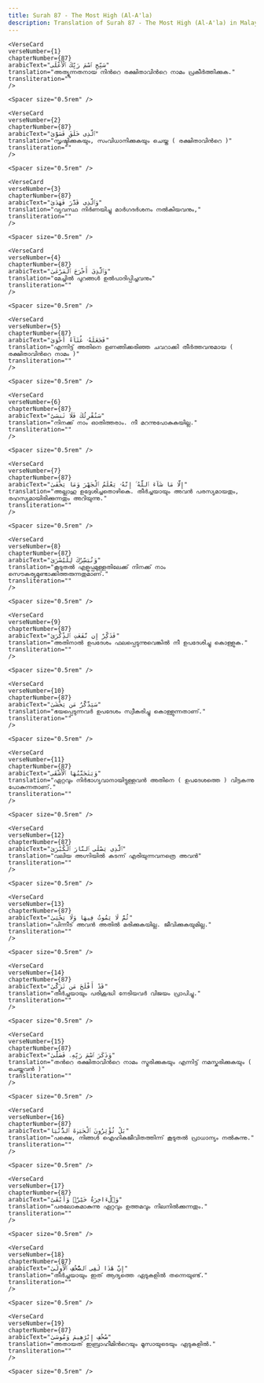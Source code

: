 ```yaml
---
title: Surah 87 - The Most High (Al-A'la)  
description: Translation of Surah 87 - The Most High (Al-A'la) in Malayalam
---
```







    <VerseCard 
    verseNumber={1}
    chapterNumber={87}
    arabicText="سَبِّحِ ٱسْمَ رَبِّكَ ٱلْأَعْلَى"
    translation="അത്യുന്നതനായ നിന്‍റെ രക്ഷിതാവിന്‍റെ നാമം പ്രകീര്‍ത്തിക്കുക."
    transliteration=""
    />

    <Spacer size="0.5rem" />
                
    <VerseCard 
    verseNumber={2}
    chapterNumber={87}
    arabicText="ٱلَّذِى خَلَقَ فَسَوَّىٰ"
    translation="സൃഷ്ടിക്കുകയും, സംവിധാനിക്കുകയും ചെയ്ത ( രക്ഷിതാവിന്‍റെ )"
    transliteration=""
    />

    <Spacer size="0.5rem" />
                
    <VerseCard 
    verseNumber={3}
    chapterNumber={87}
    arabicText="وَٱلَّذِى قَدَّرَ فَهَدَىٰ"
    translation="വ്യവസ്ഥ നിര്‍ണയിച്ചു മാര്‍ഗദര്‍ശനം നല്‍കിയവനും,"
    transliteration=""
    />

    <Spacer size="0.5rem" />
                
    <VerseCard 
    verseNumber={4}
    chapterNumber={87}
    arabicText="وَٱلَّذِىٓ أَخْرَجَ ٱلْمَرْعَىٰ"
    translation="മേച്ചില്‍ പുറങ്ങള്‍ ഉല്‍പാദിപ്പിച്ചവനും"
    transliteration=""
    />

    <Spacer size="0.5rem" />
                
    <VerseCard 
    verseNumber={5}
    chapterNumber={87}
    arabicText="فَجَعَلَهُۥ غُثَآءً أَحْوَىٰ"
    translation="എന്നിട്ട്‌ അതിനെ ഉണങ്ങിക്കരിഞ്ഞ ചവറാക്കി തീര്‍ത്തവനുമായ ( രക്ഷിതാവിന്‍റെ നാമം )"
    transliteration=""
    />

    <Spacer size="0.5rem" />
                
    <VerseCard 
    verseNumber={6}
    chapterNumber={87}
    arabicText="سَنُقْرِئُكَ فَلَا تَنسَىٰٓ"
    translation="നിനക്ക്‌ നാം ഓതിത്തരാം. നീ മറന്നുപോകുകയില്ല."
    transliteration=""
    />

    <Spacer size="0.5rem" />
                
    <VerseCard 
    verseNumber={7}
    chapterNumber={87}
    arabicText="إِلَّا مَا شَآءَ ٱللَّهُ ۚ إِنَّهُۥ يَعْلَمُ ٱلْجَهْرَ وَمَا يَخْفَىٰ"
    translation="അല്ലാഹു ഉദ്ദേശിച്ചതൊഴികെ. തീര്‍ച്ചയായും അവന്‍ പരസ്യമായതും, രഹസ്യമായിരിക്കുന്നതും അറിയുന്നു."
    transliteration=""
    />

    <Spacer size="0.5rem" />
                
    <VerseCard 
    verseNumber={8}
    chapterNumber={87}
    arabicText="وَنُيَسِّرُكَ لِلْيُسْرَىٰ"
    translation="കൂടുതല്‍ എളുപ്പമുള്ളതിലേക്ക്‌ നിനക്ക്‌ നാം സൌകര്യമുണ്ടാക്കിത്തരുന്നതുമാണ്‌."
    transliteration=""
    />

    <Spacer size="0.5rem" />
                
    <VerseCard 
    verseNumber={9}
    chapterNumber={87}
    arabicText="فَذَكِّرْ إِن نَّفَعَتِ ٱلذِّكْرَىٰ"
    translation="അതിനാല്‍ ഉപദേശം ഫലപ്പെടുന്നുവെങ്കില്‍ നീ ഉപദേശിച്ചു കൊള്ളുക."
    transliteration=""
    />

    <Spacer size="0.5rem" />
                
    <VerseCard 
    verseNumber={10}
    chapterNumber={87}
    arabicText="سَيَذَّكَّرُ مَن يَخْشَىٰ"
    translation="ഭയപ്പെടുന്നവര്‍ ഉപദേശം സ്വീകരിച്ചു കൊള്ളുന്നതാണ്‌."
    transliteration=""
    />

    <Spacer size="0.5rem" />
                
    <VerseCard 
    verseNumber={11}
    chapterNumber={87}
    arabicText="وَيَتَجَنَّبُهَا ٱلْأَشْقَى"
    translation="ഏറ്റവും നിര്‍ഭാഗ്യവാനായിട്ടുള്ളവന്‍ അതിനെ ( ഉപദേശത്തെ ) വിട്ടകന്നു പോകുന്നതാണ്‌."
    transliteration=""
    />

    <Spacer size="0.5rem" />
                
    <VerseCard 
    verseNumber={12}
    chapterNumber={87}
    arabicText="ٱلَّذِى يَصْلَى ٱلنَّارَ ٱلْكُبْرَىٰ"
    translation="വലിയ അഗ്നിയില്‍ കടന്ന്‌ എരിയുന്നവനത്രെ അവന്‍"
    transliteration=""
    />

    <Spacer size="0.5rem" />
                
    <VerseCard 
    verseNumber={13}
    chapterNumber={87}
    arabicText="ثُمَّ لَا يَمُوتُ فِيهَا وَلَا يَحْيَىٰ"
    translation="പിന്നീട്‌ അവന്‍ അതില്‍ മരിക്കുകയില്ല. ജീവിക്കുകയുമില്ല."
    transliteration=""
    />

    <Spacer size="0.5rem" />
                
    <VerseCard 
    verseNumber={14}
    chapterNumber={87}
    arabicText="قَدْ أَفْلَحَ مَن تَزَكَّىٰ"
    translation="തീര്‍ച്ചയായും പരിശുദ്ധി നേടിയവര്‍ വിജയം പ്രാപിച്ചു."
    transliteration=""
    />

    <Spacer size="0.5rem" />
                
    <VerseCard 
    verseNumber={15}
    chapterNumber={87}
    arabicText="وَذَكَرَ ٱسْمَ رَبِّهِۦ فَصَلَّىٰ"
    translation="തന്‍റെ രക്ഷിതാവിന്‍റെ നാമം സ്മരിക്കുകയും എന്നിട്ട്‌ നമസ്കരിക്കുകയും ( ചെയ്തവന്‍ )"
    transliteration=""
    />

    <Spacer size="0.5rem" />
                
    <VerseCard 
    verseNumber={16}
    chapterNumber={87}
    arabicText="بَلْ تُؤْثِرُونَ ٱلْحَيَوٰةَ ٱلدُّنْيَا"
    translation="പക്ഷെ, നിങ്ങള്‍ ഐഹികജീവിതത്തിന്ന്‌ കൂടുതല്‍ പ്രാധാന്യം നല്‍കുന്നു."
    transliteration=""
    />

    <Spacer size="0.5rem" />
                
    <VerseCard 
    verseNumber={17}
    chapterNumber={87}
    arabicText="وَٱلْءَاخِرَةُ خَيْرٌۭ وَأَبْقَىٰٓ"
    translation="പരലോകമാകുന്നു ഏറ്റവും ഉത്തമവും നിലനില്‍ക്കുന്നതും."
    transliteration=""
    />

    <Spacer size="0.5rem" />
                
    <VerseCard 
    verseNumber={18}
    chapterNumber={87}
    arabicText="إِنَّ هَٰذَا لَفِى ٱلصُّحُفِ ٱلْأُولَىٰ"
    translation="തീര്‍ച്ചയായും ഇത്‌ ആദ്യത്തെ ഏടുകളില്‍ തന്നെയുണ്ട്‌."
    transliteration=""
    />

    <Spacer size="0.5rem" />
                
    <VerseCard 
    verseNumber={19}
    chapterNumber={87}
    arabicText="صُحُفِ إِبْرَٰهِيمَ وَمُوسَىٰ"
    translation="അതായത്‌ ഇബ്രാഹീമിന്‍റെയും മൂസായുടെയും ഏടുകളില്‍."
    transliteration=""
    />

    <Spacer size="0.5rem" />
                